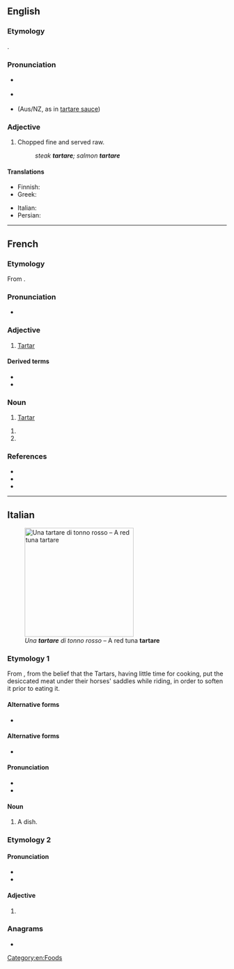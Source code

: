 {{also|Tartare}}
==English==
{{wikipedia|steak tartare}}

===Etymology===
{{etyl|fr|en}} {{m|fr|tartare}}.

===Pronunciation===
* {{a|rhotic}} {{IPA|en|/tɑːɹˈtɑːɹ/}}
* {{a|non-rhotic}} {{IPA|en|/tɑːˈtɑː/}}
* (Aus/NZ, as in [[tartare sauce]]) {{IPA|en|/ˈtɑː(ɹ)tɛə(ɹ)/}}

===Adjective===
{{en-adj|-}}

# Chopped fine and served raw.
#: ''steak '''tartare'''; salmon '''tartare'''''

====Translations====
{{trans-top}}
* Finnish: {{t+|fi|tartar}}
* Greek: {{t+|el|ταρτάρ}}
{{trans-mid}}
* Italian: {{t|it|tartar|f}}
* Persian: {{t+|fa|تارتار|tr=târtâr}}
{{trans-bottom}}

[[Category:en:Foods]]

----

==French==

===Etymology===
From {{der|fr|frm|tartar}}.

===Pronunciation===
* {{fr-IPA}}

===Adjective===
{{fr-adj|mf}}

# [[Tartar]] {{gloss|of or relating to the people or culture of Tartars}}

====Derived terms====
* {{l|fr|sauce tartare}}
* {{l|fr|steak tartare}}

===Noun===
{{fr-noun|mf}}

# [[Tartar]] {{gloss|A member of the various tribes and their descendants of Tartary}}

{{fr-noun|m|~}}

# {{short for|it|steak tartare}}
# {{synonym of|fr|tatar|t=[[Tatar]] language}}

===References===
* {{R:fr:Collins}}
* {{R:Reverso}}
* {{R:TLFi}}

{{topics|fr|Foods|Languages}}

----

==Italian==
[[File:Tartare_di_tonno_rosso.jpg|thumb|right|250px|''Una '''tartare''' di tonno rosso'' – A red tuna '''tartare''']]

===Etymology 1===
From {{der|it|fr|tartare||Tartar}}, from the belief that the Tartars, having little time for cooking, put the desiccated meat under their horses' saddles while riding, in order to soften it prior to eating it.

====Alternative forms====
* {{alter|it|tartar}}

====Alternative forms====
* {{alter|it|tartara||Italianized}}

====Pronunciation====
* {{IPA|it|/tarˈtar/|[t̪är̺ˈt̪är̺]}}
* {{hyph|it|tar|tare}}

====Noun====
{{it-noun|f|-}}

# A {{l|en|tartare}} dish.
#: {{ux|it|Vorrei una '''tartare''' di tonno, per favore.|inline=1|I'll have a tuna '''tartare''', please.}}

===Etymology 2===
{{nonlemma}}

====Pronunciation====
* {{IPA|it|/ˈtar.ta.re/|[ˈt̪är̺t̪är̺e̞̞]}}
* {{hyphenation|it|tàr|ta|re}}

====Adjective====
{{it-adj-form|f|p}}

# {{adj form of|it|tartaro||f|p}}

===Anagrams===
* {{anagrams|it|atterra|atterrà}}

{{topics|it|Foods}}